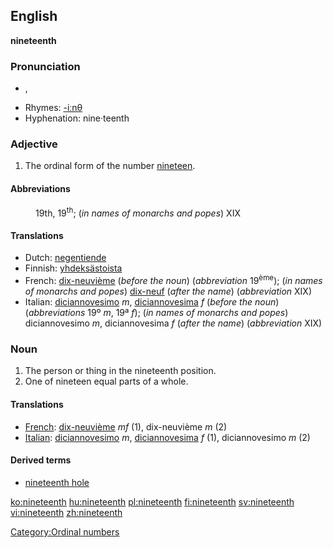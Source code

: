 ==English==
'''nineteenth'''

===Pronunciation===
*{{IPA|/ˌnaɪnˈtiːnθ/}}, {{SAMPA|/%naIn"ti:nT/}}
*Rhymes: [[Rhymes:English:-iːnθ|-iːnθ]]
*Hyphenation: nine·teenth

===Adjective===

# The ordinal form of the number [[nineteen]].

====Abbreviations====
:19th, 19<sup>th</sup>; (''in names of monarchs and popes'') XIX

====Translations====
{{top}}
*Dutch: [[negentiende]]
*Finnish: [[yhdeksästoista]]
*French: [[dix-neuvième]] (''before the noun'') (''abbreviation'' 19<sup>ème</sup>); (''in names of monarchs and popes'') [[dix-neuf]] (''after the name'') (''abbreviation'' XIX)
*Italian: [[diciannovesimo]] ''m'', [[diciannovesima]] ''f'' (''before the noun'') (''abbreviations'' 19º ''m'', 19ª ''f''); (''in names of monarchs and popes'') diciannovesimo ''m'', diciannovesima ''f'' (''after the name'') (''abbreviation'' XIX)
{{mid}}
{{bottom}}

===Noun===

#The person or thing in the nineteenth position.
#One of nineteen equal parts of a whole.

====Translations====

*[[French]]: [[dix-neuvième]] ''mf'' (1), dix-neuvième ''m'' (2)
*[[Italian]]: [[diciannovesimo]] ''m'', [[diciannovesima]] ''f'' (1), diciannovesimo ''m'' (2)

====Derived terms====
*[[nineteenth hole]]

[[Category:Ordinal numbers]]

[[ko:nineteenth]]
[[hu:nineteenth]]
[[pl:nineteenth]]
[[fi:nineteenth]]
[[sv:nineteenth]]
[[vi:nineteenth]]
[[zh:nineteenth]]